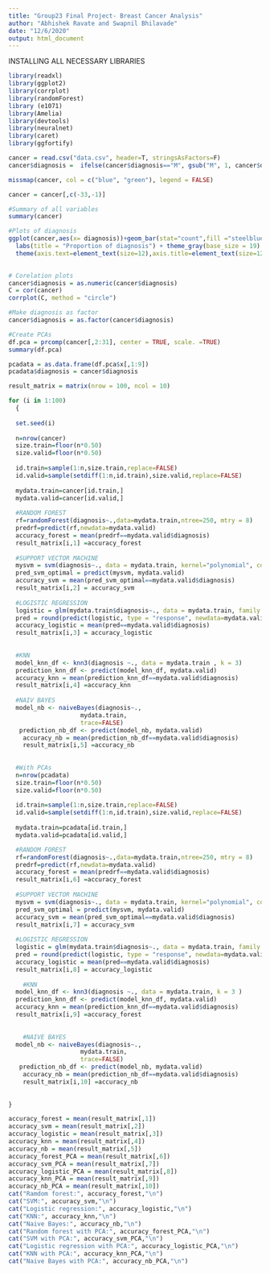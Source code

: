```yaml
---
title: "Group23 Final Project- Breast Cancer Analysis"
author: "Abhishek Ravate and Swapnil Bhilavade"
date: "12/6/2020"
output: html_document
---
```



INSTALLING ALL NECESSARY LIBRARIES
```r

library(readxl)
library(ggplot2)
library(corrplot)
library(randomForest)
library (e1071)
library(Amelia)
library(devtools)
library(neuralnet)
library(caret)
library(ggfortify)

```


```r
cancer = read.csv("data.csv", header=T, stringsAsFactors=F)
cancer$diagnosis =  ifelse(cancer$diagnosis=="M", gsub("M", 1, cancer$diagnosis), gsub("B", 0, cancer$diagnosis))
```

```r

missmap(cancer, col = c("blue", "green"), legend = FALSE)

```


```r
cancer = cancer[,c(-33,-1)]

#Summary of all variables
summary(cancer)

```

```r
#Plots of diagnosis
ggplot(cancer,aes(x= diagnosis))+geom_bar(stat="count",fill ="steelblue",width =0.6)+scale_x_discrete(labels=c("Benign","Malign"))+ 
  labs(title = "Proportion of diagnosis") + theme_gray(base_size = 19) +
  theme(axis.text=element_text(size=12),axis.title=element_text(size=12,face="bold"))
  
```  


```r
# Corelation plots
cancer$diagnosis = as.numeric(cancer$diagnosis)
C = cor(cancer)
corrplot(C, method = "circle")

```


```r
#Make diagnosis as factor
cancer$diagnosis = as.factor(cancer$diagnosis)

#Create PCAs
df.pca = prcomp(cancer[,2:31], center = TRUE, scale. =TRUE)
summary(df.pca)

pcadata = as.data.frame(df.pca$x[,1:9])
pcadata$diagnosis = cancer$diagnosis

```

```r
result_matrix = matrix(nrow = 100, ncol = 10)

for (i in 1:100)
  {
  
  set.seed(i)
  
  n=nrow(cancer)
  size.train=floor(n*0.50)
  size.valid=floor(n*0.50)
  
  id.train=sample(1:n,size.train,replace=FALSE)
  id.valid=sample(setdiff(1:n,id.train),size.valid,replace=FALSE)
  
  mydata.train=cancer[id.train,]
  mydata.valid=cancer[id.valid,]
  
  #RANDOM FOREST 
  rf=randomForest(diagnosis~.,data=mydata.train,ntree=250, mtry = 8)
  predrf=predict(rf,newdata=mydata.valid)
  accuracy_forest = mean(predrf==mydata.valid$diagnosis)
  result_matrix[i,1] =accuracy_forest
  
  #SUPPORT VECTOR MACHINE
  mysvm = svm(diagnosis~., data = mydata.train, kernel="polynomial", cost=5, degree=3)
  pred_svm_optimal = predict(mysvm, mydata.valid)
  accuracy_svm = mean(pred_svm_optimal==mydata.valid$diagnosis)  
  result_matrix[i,2] = accuracy_svm  
  
  #LOGISTIC REGRESSION
  logistic = glm(mydata.train$diagnosis~., data = mydata.train, family = binomial)
  pred = round(predict(logistic, type = "response", newdata=mydata.valid))
  accuracy_logistic = mean(pred==mydata.valid$diagnosis)
  result_matrix[i,3] = accuracy_logistic
  
 
  #KNN
  model_knn_df <- knn3(diagnosis ~., data = mydata.train , k = 3)
  prediction_knn_df <- predict(model_knn_df, mydata.valid)
  accuracy_knn = mean(prediction_knn_df==mydata.valid$diagnosis)
  result_matrix[i,4] =accuracy_knn
  
  #NAIV BAYES 
  model_nb <- naiveBayes(diagnosis~.,
                    mydata.train,
                    trace=FALSE)
   prediction_nb_df <- predict(model_nb, mydata.valid)
    accuracy_nb = mean(prediction_nb_df==mydata.valid$diagnosis)
    result_matrix[i,5] =accuracy_nb
  
   
  #With PCAs  
  n=nrow(pcadata)
  size.train=floor(n*0.50)
  size.valid=floor(n*0.50)
  
  id.train=sample(1:n,size.train,replace=FALSE)
  id.valid=sample(setdiff(1:n,id.train),size.valid,replace=FALSE)
  
  mydata.train=pcadata[id.train,]
  mydata.valid=pcadata[id.valid,]

  #RANDOM FOREST 
  rf=randomForest(diagnosis~.,data=mydata.train,ntree=250, mtry = 8)
  predrf=predict(rf,newdata=mydata.valid)
  accuracy_forest = mean(predrf==mydata.valid$diagnosis)
  result_matrix[i,6] =accuracy_forest  
    
  #SUPPORT VECTOR MACHINE 
  mysvm = svm(diagnosis~., data = mydata.train, kernel="polynomial", cost=5, degree=3)
  pred_svm_optimal = predict(mysvm, mydata.valid)
  accuracy_svm = mean(pred_svm_optimal==mydata.valid$diagnosis)
  result_matrix[i,7] = accuracy_svm  
  
  #LOGISTIC REGRESSION 
  logistic = glm(mydata.train$diagnosis~., data = mydata.train, family = binomial)
  pred = round(predict(logistic, type = "response", newdata=mydata.valid))
  accuracy_logistic = mean(pred==mydata.valid$diagnosis)
  result_matrix[i,8] = accuracy_logistic
  
    #KNN
  model_knn_df <- knn3(diagnosis ~., data = mydata.train, k = 3 )
  prediction_knn_df <- predict(model_knn_df, mydata.valid)
  accuracy_knn = mean(prediction_knn_df==mydata.valid$diagnosis)
  result_matrix[i,9] =accuracy_forest
  
  
    #NAIVE BAYES 
  model_nb <- naiveBayes(diagnosis~.,
                    mydata.train,
                    trace=FALSE)
   prediction_nb_df <- predict(model_nb, mydata.valid)
    accuracy_nb = mean(prediction_nb_df==mydata.valid$diagnosis)
    result_matrix[i,10] =accuracy_nb
  
  
}   
```

```r
accuracy_forest = mean(result_matrix[,1])
accuracy_svm = mean(result_matrix[,2])
accuracy_logistic = mean(result_matrix[,3])
accuracy_knn = mean(result_matrix[,4])
accuracy_nb = mean(result_matrix[,5])
accuracy_forest_PCA = mean(result_matrix[,6])
accuracy_svm_PCA = mean(result_matrix[,7])
accuracy_logistic_PCA = mean(result_matrix[,8])
accuracy_knn_PCA = mean(result_matrix[,9])
accuracy_nb_PCA = mean(result_matrix[,10])
cat("Ramdom forest:", accuracy_forest,"\n")
cat("SVM:", accuracy_svm,"\n")
cat("Logistic regression:", accuracy_logistic,"\n")
cat("KNN:", accuracy_knn,"\n")
cat("Naive Bayes:", accuracy_nb,"\n")
cat("Random forest with PCA:", accuracy_forest_PCA,"\n")
cat("SVM with PCA:", accuracy_svm_PCA,"\n")
cat("Logistic regression with PCA:", accuracy_logistic_PCA,"\n")
cat("KNN with PCA:", accuracy_knn_PCA,"\n")
cat("Naive Bayes with PCA:", accuracy_nb_PCA,"\n")

```
